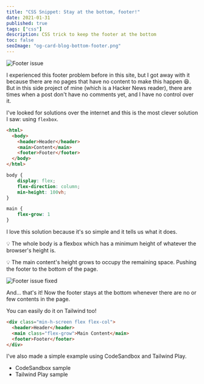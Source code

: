 ```yaml
---
title: "CSS Snippet: Stay at the bottom, footer!"
date: 2021-01-31
published: true
tags: ["css"]
description: CSS trick to keep the footer at the bottom
toc: false
seoImage: "og-card-blog-bottom-footer.png"
---
```



![Footer issue](footer-gap.png)

I experienced this footer problem before in this site, but I got away with it because there are no pages that have no content to make this happen 😆. But in this <ExtLink link="https://hn.jeffjadulco.com">side project</ExtLink> of mine (which is a Hacker News reader), there are times when a post don't have no comments yet, and I have no control over it.

I've looked for solutions over the internet and this is the most clever solution I saw: using `flexbox`.

```html
<html>
  <body>
    <header>Header</header>
    <main>Content</main>
    <footer>Footer</footer>
  </body>
</html>
```

```css
body {
	display: flex;
	flex-direction: column;
	min-height: 100vh;
}

main {
	flex-grow: 1
}
```

I love this solution because it's so simple and it tells us what it does.

<Callout>

💡 The whole body is a flexbox which has a minimum height of whatever the browser's height is.

💡 The main content's height grows to occupy the remaining space. Pushing the footer to the bottom of the page.

</Callout>

![Footer issue fixed](footer-fixed.png)

And... that's it! Now the footer stays at the bottom whenever there are no or few contents in the page.

You can easily do it on Tailwind too!

```html
<div class="min-h-screen flex flex-col">
  <header>Header</header>
  <main class="flex-grow">Main Content</main>
  <footer>Footer</footer>
</div>
```

I've also made a simple example using CodeSandbox and Tailwind Play.
- <ExtLink link="https://codesandbox.io/s/hopeful-lichterman-g8dkb?file=/index.html" newTab>CodeSandbox sample</ExtLink>
- <ExtLink link="https://play.tailwindcss.com/pymHJ6XIPU" newTab>Tailwind Play sample</ExtLink>

